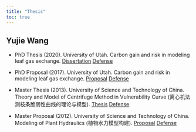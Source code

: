 ```yaml
---
title: "Thesis"
toc: true
---
```


## Yujie Wang

- PhD Thesis (2020).
  University of Utah.
  Carbon gain and risk in modeling leaf gas exchange.
  [Dissertation](./theses/wang-2020-phd-dissertation.pdf)
  [Defense](./theses/wang-2019-phd-dissertation-defense.pdf)

- PhD Proposal (2017).
  University of Utah.
  Carbon gain and risk in modeling leaf gas exchange.
  [Proposal](./theses/wang-2017-phd-proposal.pdf)
  [Defense](./theses/wang-2017-phd-proposal-defense.pdf)

- Master Thesis (2013).
  University of Science and Technology of China.
  Theory and Model of Centrifuge Method in Vulnerability Curve (离心机法测枝条脆弱性曲线的理论与模型).
  [Thesis](./theses/wang-2013-ms-thesis.pdf)
  [Defense](./theses/wang-2013-ms-thesis-defense.pdf)

- Master Proposal (2012).
  University of Science and Technology of China.
  Modeling of Plant Hydraulics (植物水力模型构建).
  [Proposal](./theses/wang-2012-ms-proposal.pdf)
  [Defense](./theses/wang-2012-ms-proposal-defense.pdf)
